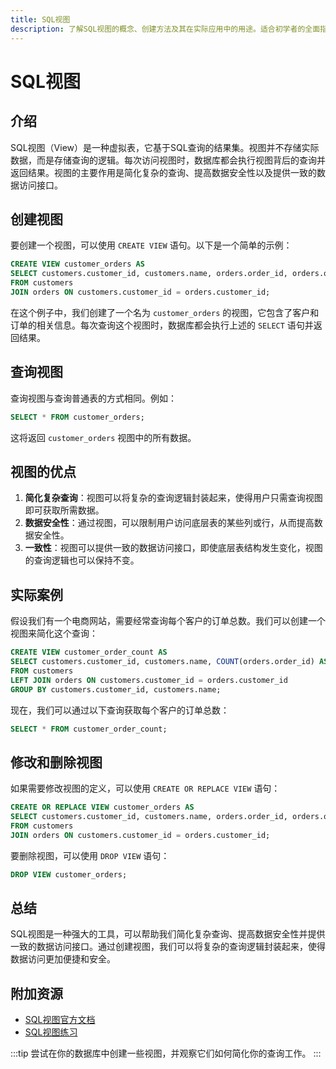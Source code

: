 ```yaml
---
title: SQL视图
description: 了解SQL视图的概念、创建方法及其在实际应用中的用途。适合初学者的全面指南。
---
```


# SQL视图

## 介绍

SQL视图（View）是一种虚拟表，它基于SQL查询的结果集。视图并不存储实际数据，而是存储查询的逻辑。每次访问视图时，数据库都会执行视图背后的查询并返回结果。视图的主要作用是简化复杂的查询、提高数据安全性以及提供一致的数据访问接口。

## 创建视图

要创建一个视图，可以使用 `CREATE VIEW` 语句。以下是一个简单的示例：

```sql
CREATE VIEW customer_orders AS
SELECT customers.customer_id, customers.name, orders.order_id, orders.order_date
FROM customers
JOIN orders ON customers.customer_id = orders.customer_id;
```

在这个例子中，我们创建了一个名为 `customer_orders` 的视图，它包含了客户和订单的相关信息。每次查询这个视图时，数据库都会执行上述的 `SELECT` 语句并返回结果。

## 查询视图

查询视图与查询普通表的方式相同。例如：

```sql
SELECT * FROM customer_orders;
```

这将返回 `customer_orders` 视图中的所有数据。

## 视图的优点

1. **简化复杂查询**：视图可以将复杂的查询逻辑封装起来，使得用户只需查询视图即可获取所需数据。
2. **数据安全性**：通过视图，可以限制用户访问底层表的某些列或行，从而提高数据安全性。
3. **一致性**：视图可以提供一致的数据访问接口，即使底层表结构发生变化，视图的查询逻辑也可以保持不变。

## 实际案例

假设我们有一个电商网站，需要经常查询每个客户的订单总数。我们可以创建一个视图来简化这个查询：

```sql
CREATE VIEW customer_order_count AS
SELECT customers.customer_id, customers.name, COUNT(orders.order_id) AS order_count
FROM customers
LEFT JOIN orders ON customers.customer_id = orders.customer_id
GROUP BY customers.customer_id, customers.name;
```

现在，我们可以通过以下查询获取每个客户的订单总数：

```sql
SELECT * FROM customer_order_count;
```

## 修改和删除视图

如果需要修改视图的定义，可以使用 `CREATE OR REPLACE VIEW` 语句：

```sql
CREATE OR REPLACE VIEW customer_orders AS
SELECT customers.customer_id, customers.name, orders.order_id, orders.order_date, orders.total_amount
FROM customers
JOIN orders ON customers.customer_id = orders.customer_id;
```

要删除视图，可以使用 `DROP VIEW` 语句：

```sql
DROP VIEW customer_orders;
```

## 总结

SQL视图是一种强大的工具，可以帮助我们简化复杂查询、提高数据安全性并提供一致的数据访问接口。通过创建视图，我们可以将复杂的查询逻辑封装起来，使得数据访问更加便捷和安全。

## 附加资源

- [SQL视图官方文档](https://www.sql.org/sql-views)
- [SQL视图练习](https://www.sql-exercises.com/views)

:::tip
尝试在你的数据库中创建一些视图，并观察它们如何简化你的查询工作。
:::